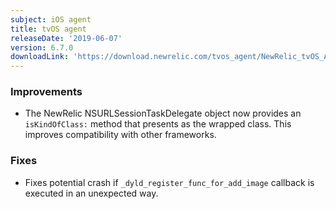 ```yaml
---
subject: iOS agent
title: tvOS agent
releaseDate: '2019-06-07'
version: 6.7.0
downloadLink: 'https://download.newrelic.com/tvos_agent/NewRelic_tvOS_Agent_6.7.0.zip'
---
```


### Improvements

* The NewRelic NSURLSessionTaskDelegate object now provides an `isKindOfClass:` method that presents as the wrapped class. This improves compatibility with other frameworks.

### Fixes

* Fixes potential crash if `_dyld_register_func_for_add_image` callback is executed in an unexpected way.
